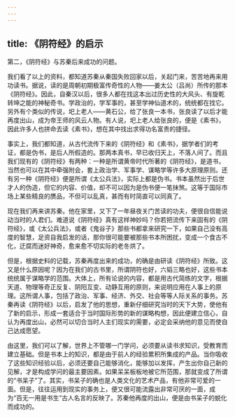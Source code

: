 ```yaml
---
---
---
```

title: 《阴符经》的启示
---




第二，《阴符经》与苏秦后来成功的问题。

我们看了以上的资料，都知道苏秦从秦国失败回家以后，关起门来，苦苦地再来用功读书。据说，读的是周朝初期极富传奇性的人物——姜太公（吕尚）所传的那本《阴符经》。因此，自秦汉以后，很多人都在找这本出过历史性的大风头、有旋乾转坤之能的神秘奇书。学政治的，学军事的，甚至学神仙道术的，统统都在找它。另外有个类似的传说，圯上老人——黄石公，给了张良一本书，张良读了以后才能再度出山，成为帝王师的风云人物。有人说，圯上老人给张良的，便是《素书》，因此许多人也拼命去读《素书》，想在其中找出求得功名富贵的捷径。

事实上，我们都知道，从古代流传下来的《阴符经》和《素书》，据学者们的考证，都是伪书，是后人所假造的。那两本真书，早已收归天上，不落人间了。而且我们现有的《阴符经》有两种：一种是所谓黄帝时代所著的《阴符经》，是道书，当然也可以在其中牵强附会，套上政治学、军事学、谋略学等许多大原理原则。还有另一种《阴符经》便是所谓《太公兵法》，实际上都是伪书。书本虽然出于后世才人的伪造，但它的内容、价值，却不可以因为是伪书便一笔抹煞。这等于国际市场上某些精良的赝品，不但可以乱真，甚而有时简直可以同真了。

现在我们再来讲苏秦。他在家里，又下了一年昼夜关门苦读的功夫，便很自信能说动当时的人君们。难道说《阴符经》真有这样神妙吗？你若把流传下来固有的《阴符经》，或《太公兵法》，或者《鬼谷子》那些书都拿来研究一下，如果自己没有高度的智慧，足资自我启发的话，那你很可能要被那些书本所困扰，变成一个食古不化，迂腐而迷好神奇，愈来愈不切实际的老冬烘了。

但是，根据史料的记载，苏秦再度出来的成功，的确是由研读《阴符经》所致。这又是什么原因呢？因为在我们的古书里，所谓阴符也好，六韬三略也好，这些书本统统属于谋略学的范围。大体上，所有论说的内容，都是用古代简练的文字，根据天道、物理等奇正反复、阴阳互变、动静互用的原则，来说明应用在人事上的原理。这所谓人事，包括了政治、军事、经济、外交、社会等等人际关系的事务。苏秦再读《阴符经》以后，启发了他的思想，重新仔细研究当时的天下大势，使他有了新的启示，形成一套适合于当时国际形势的新的谋略构想，因此便建立信心，自认为再度出山，必然可以切合当时人主们现实的需要，必定会采纳他的意见而使自己达成愿望。

由这里，我们可以了解，世界上不管哪一门学问，必须要从读书求知识，受教育而建立基础。但是书本上的知识，都是由于前人的经验累积所集成的产品。当你吸收了这些知识经验以后，必须还要自己能够消化，能够加以发挥，产生出你自己新的见解，才是构成学问的最主要因素。如果呆呆板板地被它所范围，那就变成了所谓的“书呆子”了。其实，书呆子的确也是人类文化的艺术产品，有他非常可爱的一面。但是，往往运用到现实的事务上，便又很可能流露出非常可厌的一面，成为“百无一用是书生”古人名言的反映了。苏秦他再度的出山，便是由书呆子的蜕化而成功的。
